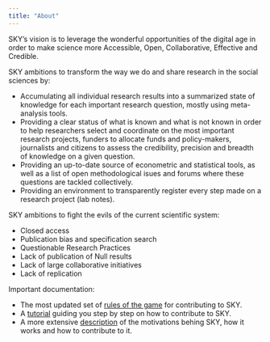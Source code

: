 ```yaml
---
title: "About"
---
```


SKY's vision is to leverage the wonderful opportunities of the digital age in order to make science more Accessible, Open, Collaborative, Effective and Credible.  

SKY ambitions to transform the way we do and share research in the social sciences by:

* Accumulating all individual research results into a summarized state of knowledge for each important research question, mostly using meta-analysis tools.
* Providing a clear status of what is known and what is not known in order to help researchers select and coordinate on the most important research projects, funders to allocate funds and policy-makers, journalists and citizens to assess the credibility, precision and breadth of knowledge on a given question.
* Providing an up-to-date source of econometric and statistical tools, as well as a list of open methodological isues and forums where these questions are tackled collectively.
* Providing an environment to transparently register every step made on a research project (lab notes).

SKY ambitions to fight the evils of the current scientific system:

* Closed access 
* Publication bias and specification search
* Questionable Research Practices
* Lack of publication of Null results
* Lack of large collaborative initiatives 
* Lack of replication

Important documentation:

* The most updated set of [rules of the game](ROG.html) for contributing to SKY.
* A [tutorial](tuto.html) guiding you step by step on how to contribute to SKY.
* A more extensive [description](https://economistjourney.blogspot.com/2019/03/sky-tool-for-decentralized-accumulation.html) of the motivations behing SKY, how it works and how to contribute to it. 
